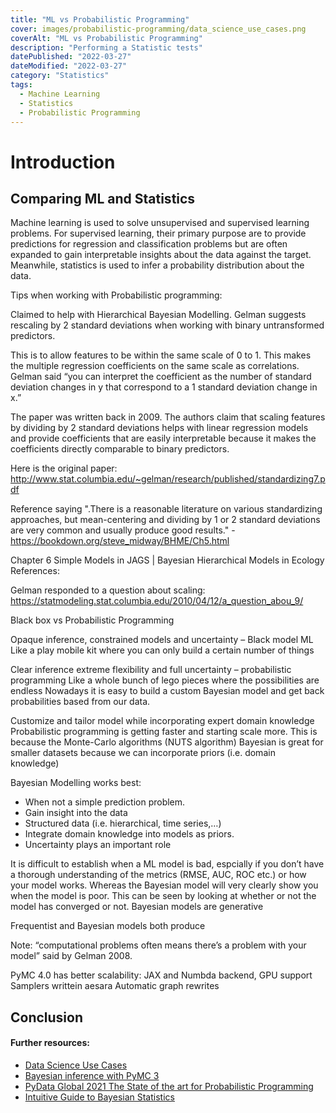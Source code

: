 ---
title: "ML vs Probabilistic Programming"
cover: images/probabilistic-programming/data_science_use_cases.png
coverAlt: "ML vs Probabilistic Programming"
description: "Performing a Statistic tests"
datePublished: "2022-03-27"
dateModified: "2022-03-27"
category: "Statistics"
tags:
  - Machine Learning
  - Statistics
  - Probabilistic Programming
---

# Introduction

## Comparing ML and Statistics

Machine learning is used to solve unsupervised and supervised learning problems. For supervised learning, their primary purpose are to provide predictions for regression and classification problems but are often expanded to gain interpretable insights about the data against the target. Meanwhile, statistics is used to infer a probability distribution about the data.

Tips when working with Probabilistic programming:

Claimed to help with Hierarchical Bayesian Modelling. Gelman suggests rescaling by 2 standard deviations when working with binary untransformed predictors.
 
This is to allow features to be within the same scale of 0 to 1. This makes the multiple regression coefficients on the same scale as correlations. Gelman said “you can interpret the coefficient as the number of standard deviation changes in y that correspond to a 1 standard deviation change in x.”
 
The paper was written back in 2009. The authors claim that scaling features by dividing by 2 standard deviations helps with linear regression models and provide coefficients that are easily interpretable because it makes the coefficients directly comparable to binary predictors.

Here is the original paper: http://www.stat.columbia.edu/~gelman/research/published/standardizing7.pdf
 
 
Reference saying ".There is a reasonable literature on various standardizing approaches, but mean-centering and dividing by 1 or 2 standard deviations are very common and usually produce good results." - https://bookdown.org/steve_midway/BHME/Ch5.html

Chapter 6 Simple Models in JAGS | Bayesian Hierarchical Models in Ecology
References:
 
Gelman responded to a question about scaling: https://statmodeling.stat.columbia.edu/2010/04/12/a_question_abou_9/
 
 
Black box vs Probabilistic Programming
 
Opaque inference, constrained models and uncertainty – Black model ML
Like a play mobile kit where you can only build a certain number of things
 
Clear inference extreme flexibility and full uncertainty – probabilistic programming
Like a whole bunch of lego pieces where the possibilities are endless
Nowadays it is easy to build a custom Bayesian model and get back probabilities based from our data.

Customize and tailor model while incorporating expert domain knowledge
Probabilistic programming is getting faster and starting scale more. This is because the Monte-Carlo algorithms (NUTS algorithm)
Bayesian is great for smaller datasets because we can incorporate priors (i.e. domain knowledge)
 
Bayesian Modelling works best:
- When not a simple prediction problem.
- Gain insight into the data
- Structured data (i.e. hierarchical, time series,…)
- Integrate domain knowledge into models as priors.
- Uncertainty plays an important role
 
It is difficult to establish when a ML model is bad, espcially if you don’t have a thorough understanding of the metrics (RMSE, AUC, ROC etc.) or how your model works. Whereas the Bayesian model will very clearly show you when the model is poor. This can be seen by looking at whether or not the model has converged or not. Bayesian models are generative
 
Frequentist and Bayesian models both produce
 
Note: “computational problems often means there’s a problem with your model”  said by Gelman 2008.
 
PyMC 4.0 has better scalability: JAX and Numbda backend, GPU support
Samplers writtein aesara
Automatic graph rewrites
 


## Conclusion



#### Further resources:

- [Data Science Use Cases](https://docs.nersc.gov/machinelearning/science-use-cases/)
- [Bayesian inference with PyMC 3](https://www.youtube.com/watch?v=VVbJ4jEoOfU&ab_channel=PyData)
- [PyData  Global 2021 The State of the art for Probabilistic Programming](https://www.youtube.com/watch?v=Q9_S7rRnMRs&ab_channel=PyData)
- [Intuitive Guide to Bayesian Statistics](https://twiecki.io/pages/an-intuitive-guide-to-bayesian-statistics.html)
 